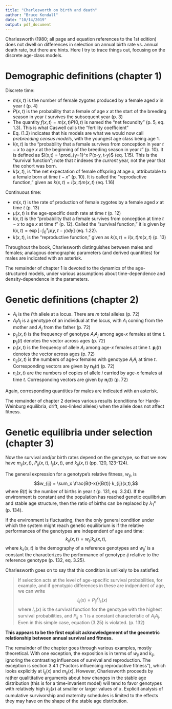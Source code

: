 ```yaml
---
title: "Charlesworth on birth and death"
author: "Bruce Kendall"
date: "10/14/2019"
output: pdf_document
---
```


Charlesworth (1980; all page and equation references to the 1st edition) does not dwell on differences in selection on annual birth rate vs. annual death rate, but there are hints. 
Here I try to trace things out, focusing on the discrete age-class models.

# Demographic definitions (chapter 1)
Discrete time:

* $m(x, t)$ is the number of female zygotes produced by a female aged $x$ in year $t$ (p. 4)
* $P(x,t)$ is the probability that a female of age $x$ at the start of the breeding season in year $t$ survives the subsequent year (p. 3)
* The quantity $f(x,t) = m(x,t) P(0,t)$ is named the "net fecundity" (p. 5, eq. 1.3). This is what Caswell calls the "fertility coefficient"
* Eq. (1.3) indicates that his models are what we would now call *prebreeding census models*, with the youngest age class being age 1.
* $l(x,t)$ is the "probability that a female survives from conception in year $t-x$ to age $x$ at the beginning of the breeding season in year $t$" (p. 10). It is defined as $l(x,t) = \prod_{y=1}^x P(x-y, t-y)$ (eq. 1.15). This is the "survival function"; note that $t$ indexes the *current* year, not the year that the cohort was born.
* $k(x,t)$, is "the net expectation of female offspring at age $x$, attributable to a female born at time $t-x$" (p. 10). It is called the "reproductive function," given as $k(x,t) = l(x,t) m(x,t)$ (eq. 1.16)

Continuous time:

* $m(x, t)$ is the rate of production of female zygotes  by a female aged $x$ at time $t$ (p. 13)
* $\mu(x,t)$ is the age-specific death rate at time $t$ (p. 12)
* $l(x,t)$ is the "probability that a female survives from conception at time $t-x$ to age $x$ at time $t$" (p. 12). Called the "survival function," it is given by $l(x,t) = \exp\left[- \int_0^x \mu(y, t-y) dy \right]$ (eq. 1.22).
* $k(x,t)$, is the "reproductive function," given as $k(x,t) = l(x,t) m(x,t)$ (p. 13)

Throughout the book, Charlesworth distinguishes between males and females; analagous demographic parameters (and derived quantities) for males are indicated with an asterisk.

The remainder of chapter 1 is devoted to the dynamics of the age-structured models, under various assumptions about time-dependence and density-dependence in the parameters.

# Genetic definitions (chapter 2)
* $A_i$ is the $i$'th allele at a locus. There are $m$ total alleles (p. 72)
* $A_i A_j$ is a genotype of an individual at the locus, with $A_i$ coming from the mother and $A_j$ from the father (p. 72)
* $p_{ij}(x, t)$ is the frequency of genotype $A_i A_j$ among age-$x$ females at time $t$. $\textbf{p}_{ij}(t)$ denotes the vector across ages (p. 72)
* $p_{i}(x, t)$ is the frequency of allele $A_i$ among age-$x$ females at time $t$. $\textbf{p}_{i}(t)$ denotes the vector across ages (p. 72)
* $n_{ij}(x, t)$ is the numbers of age-$x$ females with genotype $A_i A_j$ at time $t$. Corresponding vectors are given by $\textbf{n}_{ij}(t)$  (p. 72)
* $n_{i}(x, t)$ are the numbers of copies of allele $i$ carried by age-$x$ females at time $t$. Corresponding vectors are given by $\textbf{n}_{i}(t)$ (p. 72)

Again, corresponding quantities for males are indicated with an asterisk.

The remainder of chapter 2 derives various results (conditions for Hardy-Weinburg equilibria, drift, sex-linked alleles) when the allele does not affect fitness.

# Genetic equilibria under selection (chapter 3)
Now the survival and/or birth rates depend on the genotype, so that we now have $m_{ij}(x,t)$,  $P_{ij}(x,t)$, $l_{ij}(x,t)$, and $k_{ij}(x,t)$ (pp. 120, 123-124).

The general expression for a genotype's relative fitness, $w_{ij}$, is
$$w_{ij} = \sum_x \frac{B(t-x)}{B(t)} k_{ij}(x,t),$$
where $B(t)$ is the number of births in year $t$ (p. 131, eq. 3.24).
If the environment is constant and the population has reached genetic equilibrium and stable age structure, then the ratio of births can be replaced by $\lambda_1^x$ (p. 134).

If the environment is fluctuating, then the only general condition under which the system might reach genetic equilibrium is if the relative performances of the genotypes are independent of age and time:
$$k_{ij}(x,t) = w_{ij}' k_s(x,t),$$
where $k_s(x,t)$ is the demography of a reference genotypes and $w_{ij}'$ is a constant the characterizes the performance of genotype $ij$ relative to the reference genotype (p. 132, eq. 3.25).

Charlesworth goes on to say that this condition is unlikely to be satisfied:

> If selection acts at the level of age-specific survival probabilities, for example, and if genotypic differences in these are indpendent of age, we can write
$$l_{ij}(x) = P_{ij}^x l_s(x)$$
where $l_s(x)$ is the survival function for the genotype with the highest survival probabilities, and $P_{ij} \leq 1$ is a constant characteristic of $A_i A_j$. Even in this simple case, equation (3.25) is violated. (p. 132)

**This appears to be the first explicit acknowledgement of the geometric relationship between annual survival and fitness.**

The remainder of the chapter goes through various examples, mostly theoretical. 
With one exception, the exposition is in terms of $w_{ij}$ and $k_{ij}$, ignoring the contrasting influences of survival and reproduction.
The exception is section 3.4.1 ("Factors influencing reproductive fitness"), which looks explicitly at $l_{ij}(x)$ and $m_{ij}(x)$.
However, Charlesworth proceeds by rather qualititative arguments about how changes in the stable age distribution (this is for a time-invarient model) will tend to favor genotypes with relatively high $k_{ij}(x)$ at smaller or larger values of $x$.
Explicit analysis of cumulative survivorship and maternity schedules is limited to the effects they may have on the shape of the stable age distribution.